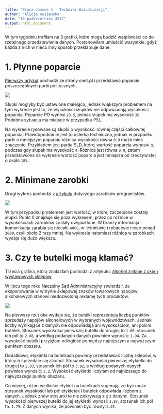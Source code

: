 ---
title: "Praca domowa 3 - Techniki Wizualizacji"
author: "Alicja Gosiewska"
date: "19 października 2017"
output: html_document
---

W tym tygodniu trafiłam na 3 grafiki, które mogą budzić wątpliwości co do rzetelnego przedstawienia danych. Postanowiłam umieścić wszystkie, gdyż każda z nich w nieco inny sposób przekłamuje dane.

# 1. Płynne poparcie

[Pierwszy artykuł](https://www.onet.pl/?utm_source=wiadomosci_viasg&utm_medium=nitro&utm_campaign=allonet_nitro_new&srcc=ucs&pid=955b8b06-50a9-4838-b99f-71985658e0a6&sid=b177a2c9-166f-4113-9b28-185bbe554807&utm_v=2) pochodzi ze strony onet.pl i przedstawia poparcie poszczególnych partii politycznych.

![](sondaz.PNG)

Słupki mogłyby być ustawione malejąco, jednak większym problemem na tym wykresie jest to, że wysokości słupków nie odpowiadają wysokości poparcia. Poparcie PO wynosi `20.5`, jednak słupek ma wysokość `20`. Podobna sytuacja ma miejsce w przypadku PSL. 

Na wykresie rysowane są słupki o wysokości równej części całkowitej poparcia. Prawdopodobnie jest to usterka techniczna, jednak w przpadku partii o mniejszym poparciu różnica wysokości równa `0.9` może mieć znaczenie. Przykładem jest partia SLD, której wartość poparcia wynosi` 4.9`, podczas gdy słupek ma wysokość `4`. Różnica jest równa `0.9`, zatem przedstawiona na wykresie wartość poparcia jest mniejsza od rzeczywistej o około `18%`.

# 2. Minimane zarobki
Drugi wykres pochodzi z [artykułu](https://praca.money.pl/wiadomosci/artykul/informatycy-praca-wynagrodzenia-kodilla,188,0,2379452.html) dotyczego zarobków programistów. 

![](zarobki.jpg)

W tym przypadku problemem jest wartość, w której zaczepione zostały słupki. Punkt 0 znajduje się poza wykresem, przez co różnice w wysokościach zarobków zostały uwypuklone.
W branży informacja i komunikacja zarabia się niecałe `4000`, w leśnictwie i rybactwie nieco ponad `2000`, czyli około 2 razy mniej. Na wykresie natomiast różnica w zarobkach wydaje się dużo większa.

# 3. Czy te butelki mogą kłamać?

Trzecia grafika, którą znalazłam pochodzi z artykułu: [Alkohol zniknie z okien wystawowych sklepów](http://biznes.interia.pl/wiadomosci/news/alkohol-zniknie-z-okien-wystawowych-sklepow,2541430,4199). 

W lipcu tego roku Naczelny Sąd Administracyjny stwierdził, że eksponowanie w witrynie sklepowej znaków towarowych napojów alkoholowych stanowi niedozwoloną reklamę tych produktów.

![](alkohol.jpg)

Na pierwszy rzut oka wydaje się, że butelki reprezentują liczbę punktów sprzedaży napojów alkoholowych w wybranych województwach. Jednak liczby wynikające z danych nie odpowiadają ani wysokościom, ani polom butelek. 
Stosunek wysokości pierwszej butelki do drugiej to `1.66`, stosunek ich pól to `2.88`, a według podanych danych powinien wynosić: `1.94`.
Za wysokość butelki przyjęłam odległość pomiędzy najniższym a najwyższym punktem obszaru.

Dodatkowo, etykietki na butelkach powinny przedstawiać liczbę sklepów, w których sprzedaje się alkohol.
Stosunek wysokości pierwszej etykietki do drugiej to `2.03`, stosunek ich pól to `3.92`, a według podanych danych powinien wynosić: `2.2`.
Wysokość etykietki liczyłam od najniższego do najwyższego punktu obszaru.

Co więcej, różne wielkości etykiet na butelkach sugerują, że być może stosunek wysokości lub pól etykietek i butelek odpowiada liczbom z danych. Jednak znów stosunki te nie pokrywają się z danymi.
Stosunek wysokości pierwszej butelki do jej etykietki wynosi: `1.87`, stosunek ich pól to: `1.79`. Z danych wynika, że powinien być równy:`1.45`.